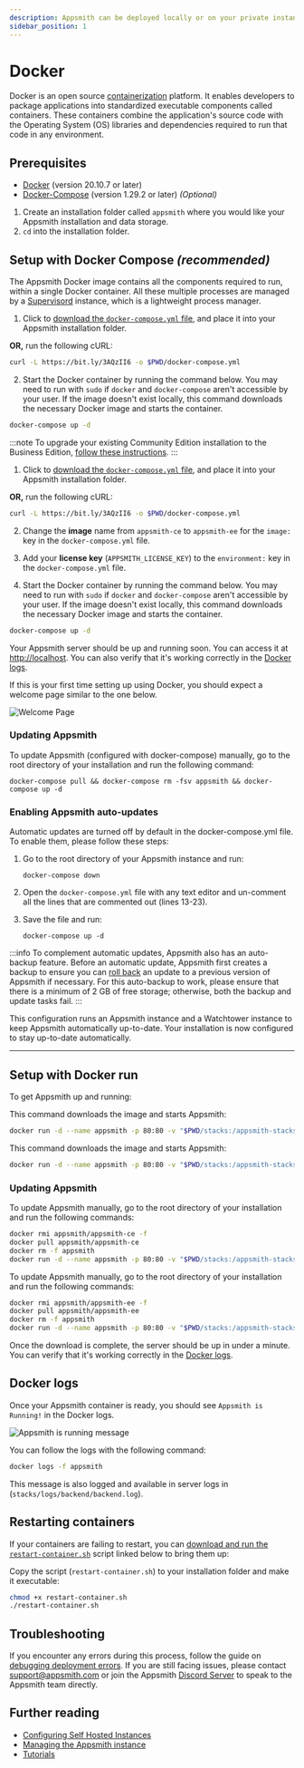```yaml
---
description: Appsmith can be deployed locally or on your private instance using Docker
sidebar_position: 1
---
```


# Docker

Docker is an open source [containerization](https://www.ibm.com/in-en/cloud/learn/containerization) platform. It enables developers to package applications into standardized executable components called containers. These containers combine the application's source code with the Operating System (OS) libraries and dependencies required to run that code in any environment.

<VideoEmbed host="youtube" videoId="Tde7GqE6FQQ" /> 

## Prerequisites

* [Docker](https://docs.docker.com/get-docker/) (version 20.10.7 or later)
* [Docker-Compose](https://docs.docker.com/compose/install/) (version 1.29.2 or later) _(Optional)_

1. Create an installation folder called `appsmith` where you would like your Appsmith installation and data storage.
2. `cd` into the installation folder.

## Setup with Docker Compose _(recommended)_

The Appsmith Docker image contains all the components required to run, within a single Docker container. All these multiple processes are managed by a [Supervisord](http://supervisord.org/) instance, which is a lightweight process manager.

<Tabs groupId="editions" >
   <TabItem label="Community Edition" value="community">

1. Click to [download the `docker-compose.yml` file](/img/docker-compose_(3).yml), and place it into your Appsmith installation folder.

**OR,** run the following cURL:

```bash
curl -L https://bit.ly/3AQzII6 -o $PWD/docker-compose.yml
```

2. Start the Docker container by running the command below. You may need to run with `sudo` if `docker` and `docker-compose` aren't accessible by your user. If the image doesn't exist locally, this command downloads the necessary Docker image and starts the container.

```bash
docker-compose up -d
```

   </TabItem>
   <TabItem label="Business Edition" value="business">

:::note
To upgrade your existing Community Edition installation to the Business Edition, [follow these instructions](/getting-started/setup/upgrade-to-business-edition/docker).
:::

1. Click to [download the `docker-compose.yml` file](/img/docker-compose_(3).yml), and place it into your Appsmith installation folder.

**OR,** run the following cURL:

```bash
curl -L https://bit.ly/3AQzII6 -o $PWD/docker-compose.yml
```

2. Change the **image** name from `appsmith-ce` to `appsmith-ee` for the `image:` key in the `docker-compose.yml` file.

3. Add your **license key** (`APPSMITH_LICENSE_KEY`) to the `environment:` key in the `docker-compose.yml` file.

4. Start the Docker container by running the command below. You may need to run with `sudo` if `docker` and `docker-compose` aren't accessible by your user. If the image doesn't exist locally, this command downloads the necessary Docker image and starts the container.

```bash
docker-compose up -d
```

   </TabItem>
</Tabs>

Your Appsmith server should be up and running soon. You can access it at [http://localhost](http://localhost). You can also verify that it's working correctly in the [Docker logs](#docker-logs).

If this is your first time setting up using Docker, you should expect a welcome page similar to the one below.

![Welcome Page](</img/image_(1)_(1).png>)

### Updating Appsmith

To update Appsmith (configured with docker-compose) manually, go to the root directory of your installation and run the following command:

```
docker-compose pull && docker-compose rm -fsv appsmith && docker-compose up -d
```

### Enabling Appsmith auto-updates

Automatic updates are turned off by default in the docker-compose.yml file. To enable them, please follow these steps:

1. Go to the root directory of your Appsmith instance and run:

   ```
   docker-compose down
   ```

2. Open the `docker-compose.yml` file with any text editor and un-comment all the lines that are commented out (lines 13-23).
3. Save the file and run:

   ```
   docker-compose up -d
   ```

:::info
To complement automatic updates, Appsmith also has an auto-backup feature. Before an automatic update, Appsmith first creates a backup to ensure you can [roll back](/getting-started/setup/instance-management/appsmithctl#restore-appsmith-instance) an update to a previous version of Appsmith if necessary. For this auto-backup to work, please ensure that there is a minimum of 2 GB of free storage; otherwise, both the backup and update tasks fail.
:::

This configuration runs an Appsmith instance and a Watchtower instance to keep Appsmith automatically up-to-date. Your installation is now configured to stay up-to-date automatically.

---

## Setup with Docker run

To get Appsmith up and running:

<Tabs groupId="editions">
   <TabItem label="Community Edition" value="community">

This command downloads the image and starts Appsmith:

```bash
docker run -d --name appsmith -p 80:80 -v "$PWD/stacks:/appsmith-stacks" --pull always appsmith/appsmith-ce
```

   </TabItem>
   <TabItem label="Business Edition" value="business">

This command downloads the image and starts Appsmith:

```bash
docker run -d --name appsmith -p 80:80 -v "$PWD/stacks:/appsmith-stacks" -e APPSMITH_LICENSE_KEY=<YOUR_LICENSE_KEY> --pull always appsmith/appsmith-ee
```

   </TabItem>
</Tabs>

### Updating Appsmith

<Tabs groupId="editions">
   <TabItem label="Community Edition" value="community">

To update Appsmith manually, go to the root directory of your installation and run the following commands:

```bash
docker rmi appsmith/appsmith-ce -f
docker pull appsmith/appsmith-ce
docker rm -f appsmith
docker run -d --name appsmith -p 80:80 -v "$PWD/stacks:/appsmith-stacks" appsmith/appsmith-ce
```

   </TabItem>
   <TabItem label="Business Edition" value="business">

To update Appsmith manually, go to the root directory of your installation and run the following commands:

```bash
docker rmi appsmith/appsmith-ee -f
docker pull appsmith/appsmith-ee
docker rm -f appsmith
docker run -d --name appsmith -p 80:80 -v "$PWD/stacks:/appsmith-stacks" -e APPSMITH_LICENSE_KEY=<YOUR_LICENSE_KEY> appsmith/appsmith-ee
```

   </TabItem>
</Tabs>

Once the download is complete, the server should be up in under a minute. You can verify that it's working correctly in the [Docker logs](#docker-logs).

## Docker logs

Once your Appsmith container is ready, you should see `Appsmith is Running!` in the Docker logs.

![Appsmith is running message](/img/InstallationGuides__Docker__AppsmithRunningMessage.png)

You can follow the logs with the following command:

```bash
docker logs -f appsmith
```

This message is also logged and available in server logs in (`stacks/logs/backend/backend.log`).

## Restarting containers

If your containers are failing to restart, you can [download and run the `restart-container.sh`](/img/restart-container.sh) script linked below to bring them up:

Copy the script (`restart-container.sh`) to your installation folder and make it executable:

```bash
chmod +x restart-container.sh
./restart-container.sh
```

## Troubleshooting

If you encounter any errors during this process, follow the guide on [debugging deployment errors](/help-and-support/troubleshooting-guide/deployment-errors). If you are still facing issues, please contact [support@appsmith.com](mailto:support@appsmith.com) or join the Appsmith [Discord Server](https://discord.com/invite/rBTTVJp) to speak to the Appsmith team directly.

## Further reading

* [Configuring Self Hosted Instances](/getting-started/setup/instance-configuration/#configuring-docker-installations)
* [Managing the Appsmith instance](/getting-started/setup/instance-management/)
* [Tutorials](/learning-and-resources/tutorials/)

